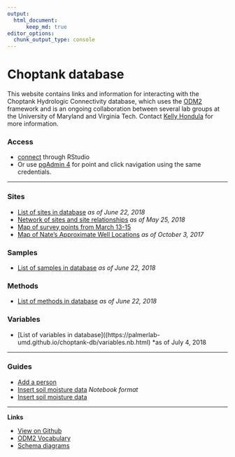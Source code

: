 ```yaml
---
output: 
  html_document:
      keep_md: true
editor_options: 
  chunk_output_type: console
---
```


<!-- README.md is generated from README.Rmd. Please edit that file -->

# Choptank database

This website contains links and information for interacting with the Choptank Hydrologic Connectivity database, which uses the [ODM2](http://www.odm2.org/) framework and is an ongoing collaboration between several lab groups at the University of Maryland and Virginia Tech. Contact [Kelly Hondula](https://github.com/khondula) for more information. 

### Access

* [connect](https://palmerlab-umd.github.io/choptank-db/connect.nb.html) through RStudio
* Or use [pgAdmin 4](https://www.pgadmin.org/) for point and click navigation using the same credentials.


---

### Sites

* [List of sites in database](https://palmerlab-umd.github.io/choptank-db/sites.html) *as of June 22, 2018*
* [Network of sites and site relationships](https://palmerlab-umd.github.io/choptank-db/sites-network.html) *as of May 25, 2018*
* [Map of survey points from March 13-15](https://palmerlab-umd.github.io/choptank-db/survey_pts.html)
* [Map of Nate's Approximate Well Locations](https://palmerlab-umd.github.io/choptank-db/ApproxWellLoc.html) 
*as of October 3, 2017*

### Samples

* [List of samples in database](https://palmerlab-umd.github.io/choptank-db/samples.html) *as of June 22, 2018*

### Methods

* [List of methods in database](https://palmerlab-umd.github.io/choptank-db/methods.html) *as of June 22, 2018*

### Variables

* [List of variables in database]((https://palmerlab-umd.github.io/choptank-db/variables.nb.html) *as of July 4, 2018

---

### Guides

* [Add a person](https://palmerlab-umd.github.io/choptank-db/people.nb.html)
* [Insert soil moisture data](https://palmerlab-umd.github.io/choptank-db/soil-moisture-notebook.nb.html) _Notebook format_
* [Insert soil moisture data](https://palmerlab-umd.github.io/choptank-db/soil-moisture-measurements.html)

---

**Links**

* [View on Github](https://github.com/palmerlab-umd/choptank-db)
* [ODM2 Vocabulary](http://vocabulary.odm2.org/)
* [Schema diagrams](http://odm2.github.io/ODM2/schemas/ODM2_Current/diagrams/index.html)
